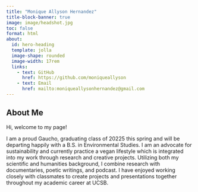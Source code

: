 ```yaml
---
title: "Monique Allyson Hernandez"
title-block-banner: true
image: image/headshot.jpg
toc: false
format: html
about:
  id: hero-heading
  template: jolla
  image-shape: rounded
  image-width: 17rem
  links:
    - text: GitHub
      href: https://github.com/moniqueallyson
    - text: Email
      href: mailto:moniqueallysonhernandez@gmail.com
---
```


## About Me

Hi, welcome to my page!

I am a proud Gaucho, graduating class of 20225 this spring and will be departing happily with a B.S. in Environmental Studies. I am an advocate for sustainability and currently practice a vegan lifestyle which is integrated into my work through research and creative projects. Utilizing both my scientific and humanities background, I combine research with documentaries, poetic writings, and podcast. I have enjoyed working closely with classmates to create projects and presentations together throughout my academic career at UCSB.
